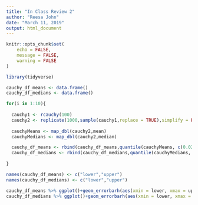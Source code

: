 ```yaml
---
title: "In Class Review 2"
author: "Reesa John"
date: "March 11, 2019"
output: html_document
---
```

```r
knitr::opts_chunk$set(
	echo = FALSE,
	message = FALSE,
	warning = FALSE
)
```

```r
library(tidyverse)

cauchy_df_means <- data.frame()
cauchy_df_medians <- data.frame()

for(i in 1:10){
  
  cauchy1 <- rcauchy(100)
  cauchy2 <- replicate(1000,sample(cauchy1,replace = TRUE),simplify = FALSE)
  
  cauchyMeans <- map_dbl(cauchy2,mean)
  cauchyMedians <- map_dbl(cauchy2,median)

  cauchy_df_means <- rbind(cauchy_df_means,quantile(cauchyMeans, c(0.025, .975)))
  cauchy_df_medians <- rbind(cauchy_df_medians,quantile(cauchyMedians, c(0.025, .975)))
    
}

names(cauchy_df_means) <- c("lower","upper")
names(cauchy_df_medians) <- c("lower","upper")

cauchy_df_means %>% ggplot()+geom_errorbarh(aes(xmin = lower, xmax = upper, y = 1:10))+ggtitle("Means")
cauchy_df_medians %>% ggplot()+geom_errorbarh(aes(xmin = lower, xmax = upper, y = 1:10))+ggtitle("Medians")
```

